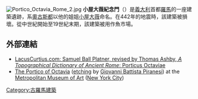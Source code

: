 [[File:Portico_Octavia_Rome_2.jpg|thumb]]
'''小屋大薇紀念門'''（{{lang-it|Portico di Ottavia}}）是[[義大利|義大利]]首都[[羅馬|羅馬]]的一座建築遺跡，系[[奧古斯都|奧古斯都]]以他的姐姐[[小屋大薇|小屋大薇]]命名。在442年的地震時，該建築被損壞。從中世紀開始至19世紀末期，該建築被用作魚市場。
==外部連結==
{{commons category}}
*[http://penelope.uchicago.edu/Thayer/E/Gazetteer/Places/Europe/Italy/Lazio/Roma/Rome/_Texts/PLATOP*/Porticus_Octaviae.html LacusCurtius.com: Samuel Ball Platner, revised by Thomas Ashby, ''A Topographical Dictionary of Ancient Rome'': Porticus Octaviae] {{Wayback|url=http://penelope.uchicago.edu/Thayer/E/Gazetteer/Places/Europe/Italy/Lazio/Roma/Rome/_Texts/PLATOP*/Porticus_Octaviae.html |date=20200123085058 }}
* [http://www.metmuseum.org/toah/hd/pira/hod_64.521.2.htm The Portico of Octavia] {{Wayback|url=http://www.metmuseum.org/toah/hd/pira/hod_64.521.2.htm |date=20091121083056 }} ([[etching|etching]] by [[Giovanni_Battista_Piranesi|Giovanni Battista Piranesi]]) at the [[Metropolitan_Museum_of_Art|Metropolitan Museum of Art]] ([[New_York_City|New York City]])
{{coord|41.8925|12.4786|type:landmark_region:IT|display=title}}

[[Category:古羅馬建築|Category:古羅馬建築]]